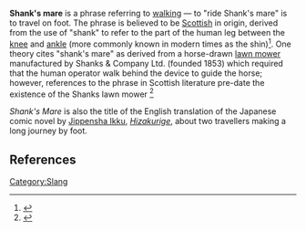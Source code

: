 '''Shank's mare''' is a phrase referring to [[walking]] — to "ride Shank's mare" is to travel on foot. The phrase is believed to be [[Scottish English|Scottish]] in origin, derived from the use of "shank" to refer to the part of the human leg between the [[knee]] and [[ankle]] (more commonly known in modern times as the shin)<ref>{{Cite web |url=http://www.worldwidewords.org/qa/qa-sha4.htm |title=Shank's mare |author=Michael Quinion |date=[[2002-08-31]] |publisher=World Wide Words}}</ref>. One theory cites "shank's mare" as derived from a horse-drawn [[lawn mower]] manufactured by Shanks & Company Ltd. (founded 1853) which required that the human operator walk behind the device to guide the horse; however, references to the phrase in Scottish literature pre-date the existence of the Shanks lawn mower&nbsp;<ref>{{cite web |url=http://www.phrases.org.uk/meanings/shanks-mare.html |author=Gary Martin |title=Shanks' mare}}</ref>

''Shank's Mare'' is also the title of the English translation of the Japanese comic novel by [[Jippensha Ikku]], ''[[Hizakurige]]'', about two travellers making a long journey by foot.

==References==
<references/>

{{word-stub}}

[[Category:Slang]]